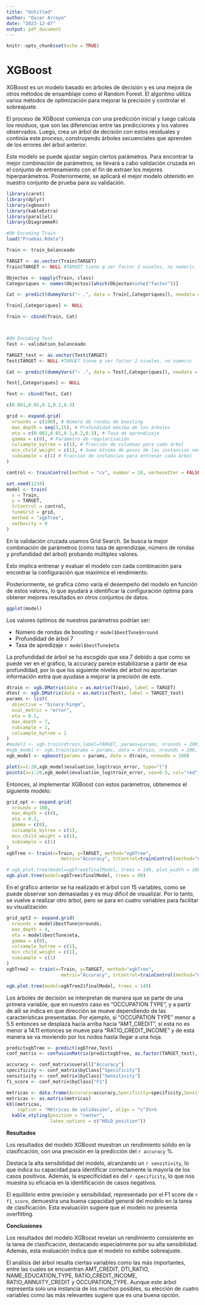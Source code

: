 ---
title: "Untitled"
author: "Oscar Arroyo"
date: "2023-12-07"
output: pdf_document
---

```{r setup, include=FALSE}
knitr::opts_chunk$set(echo = TRUE)
```

# XGBoost

XGBoost es un modelo basado en árboles de decisión y es una mejora de otros métodos de ensamblaje como el Random Forest. El algoritmo utiliza varios métodos de optimización para mejorar la precisión y controlar el sobreajuste.

El proceso de XGBoost comienza con una predicción inicial y luego calcula los residuos, que son las diferencias entre las predicciones y los valores observados. Luego, crea un árbol de decisión con estos residuales y continúa este proceso, construyendo árboles secuenciales que aprenden de los errores del árbol anterior.

Este modelo se puede ajustar según ciertos parámetros. Para encontrar la mejor combinación de parámetros, se llevará a cabo validación cruzada en el conjunto de entrenamiento con el fin de extraer los mejores hiperparámetros. Posteriormente, se aplicará el mejor modelo obtenido en nuestro conjunto de prueba para su validación.

```{r, include=FALSE, warning=FALSE}
library(caret)
library(dplyr)
library(xgboost)
library(kableExtra)
library(parallel)
library(DiagrammeR)
```


```{r, include=FALSE,include=FALSE}
#OH Encoding Train
load("Pruebas.Rdata")

Train <- train_balanceado

TARGET <- as.vector(Train$TARGET)
Train$TARGET <- NULL #TARGET tiene q ser factor 2 niveles, no numeric

Objectos <- sapply(Train, class)
Categoriques <- names(Objectos)[which(Objectos%in%c("factor"))]

Cat <- predict(dummyVars("~ .", data = Train[,Categoriques]), newdata = Train[,Categoriques])

Train[,Categoriques] <- NULL

Train <- cbind(Train, Cat)



#OH Encoding Test
Test <- validation_balanceado

TARGET_test <- as.vector(Test$TARGET)
Test$TARGET <- NULL #TARGET tiene q ser factor 2 niveles, no numeric

Cat <- predict(dummyVars("~ .", data = Test[,Categoriques]), newdata = Test[,Categoriques])

Test[,Categoriques] <- NULL

Test <- cbind(Test, Cat)

c(0.001,0.01,0.1,0.2,0.3)
```

```{r, include=FALSE}
grid <- expand.grid(
  nrounds = c(100), # Número de rondas de boosting
  max_depth = seq(3,15), # Profundidad máxima de los árboles
  eta = c(0.001,0.01,0.1,0.2,0.3), # Tasa de aprendizaje
  gamma = c(0), # Parámetro de regularización
  colsample_bytree = c(1), # Fracción de columnas para cada árbol
  min_child_weight = c(1), # Suma mínima de pesos de las instancias necesarias en un hijo
  subsample = c(1) # Fracción de instancias para entrenar cada árbol
)

control <- trainControl(method = "cv", number = 10, verboseIter = FALSE, allowParallel = TRUE)
```

```{r, include=FALSE}
set.seed(1234)
model <- train(
  x = Train, 
  y = TARGET,
  trControl = control,
  tuneGrid = grid,
  method = "xgbTree",
  verbosity = 0
)
```

En la validación cruzada usamos Grid Search. Se busca la mejor combinación de parámetros (como tasa de aprendizaje, número de rondas y profundidad del árbol) probando múltiples valores. 

Esto implica entrenar y evaluar el modelo con cada combinación para encontrar la configuración que maximice el rendimiento. 

Posteriormente, se grafica cómo varía el desempeño del modelo en función de estos valores, lo que ayudará a identificar la configuración óptima para obtener mejores resultados en otros conjuntos de datos.

```{r, echo=FALSE}
ggplot(model)
```
Los valores óptimos de nuestros parámetros podrían ser:

- Número de rondas de boosting `r model$bestTune$nround`
- Profundidad de árbol 7
- Tasa de apredizaje `r model$bestTune$eta `

La profundidad de árbol se ha escogido que sea 7 debido a que como se puede ver en el gráfico, la accuracy parece estabilizarse a partir de esa profundidad, por lo que los siguiente niveles del árbol no aportarian información extra que ayudase a mejorar la precisión de este.

```{r}
dtrain <- xgb.DMatrix(data = as.matrix(Train), label = TARGET)
dtest <- xgb.DMatrix(data = as.matrix(Test), label = TARGET_test)
params <- list(
  objective = "binary:hinge",
  eval_metric = "error",
  eta = 0.1,
  max_depth = 7,
  subsample = 1,
  colsample_bytree = 1
)
#model1 <- xgb.train(dtrain,label=TARGET, params=params, nrounds = 200)
#xgb_model <- xgb.train(params = params, data = dtrain, nrounds = 200, watchlist = list(train = dtrain, test = dtest))
xgb_model <- xgboost(params = params, data = dtrain, nrounds = 100)

plot(x=1:20,xgb_model$evaluation_log$train_error, type="l")
points(x=1:20,xgb_model$evaluation_log$train_error, cex=0.5, col="red",pch=19)
```


Entonces, al implementar XGBoost con estos parámetros, obtenemos el siguiente modelo:

```{r}
grid_opt <- expand.grid(
  nrounds = 100, 
  max_depth = c(4), 
  eta = 0.1, 
  gamma = c(0), 
  colsample_bytree = c(1), 
  min_child_weight = c(1), 
  subsample = c(1) 
)
xgbTree <- train(x=Train, y=TARGET, method="xgbTree",
                    metric="Accuracy", trControl=trainControl(method="none"),tuneGrid=grid_opt)

# xgb.plot.tree(model=xgbTree$finalModel, trees = 149, plot_width = 1000, plot_height = 1000)
xgb.plot.tree(model=xgbTree$finalModel, trees = 99)
```
En el gráfico anterior se ha realizado el árbol con 15 variables, como se puede observar son demasiadas y es muy difícil de visualizar. Por lo tanto, se vuelve a realizar otro árbol, pero se para en cuatro variables para facilitar su visualización:

```{r}
grid_opt2 <- expand.grid(
  nrounds = model$bestTune$nrounds, 
  max_depth = 4, 
  eta = model$bestTune$eta, 
  gamma = c(0), 
  colsample_bytree = c(1), 
  min_child_weight = c(1), 
  subsample = c(1) 
)
xgbTree2 <- train(x=Train, y=TARGET, method="xgbTree",
                    metric="Accuracy", trControl=trainControl(method="none"),tuneGrid=grid_opt2)

xgb.plot.tree(model=xgbTree2$finalModel, trees = 149)
```
Los árboles de decisión se interpretan de manera que se parte de una primera variable, que en nuestro caso es "OCCUPATION TYPE", y a partir de allí se indica en que dirección se mueve dependiendo de las características presentadas. Por ejemplo, sí "OCCUPATION TYPE" menor a 5.5 entonces se desplaza hacia arriba hacia "AMT_CREDIT", sí esta no es menor a 14.11 entonces se mueve para "RATIO_CREDIT_INCOME" y de esta manera se va moviendo por los nodos hasta llegar a una hoja.


```{r}
predictxgbTree <- predict(xgbTree,Test)
conf_matrix <- confusionMatrix(predictxgbTree, as.factor(TARGET_test), positive="1")
```

```{r}
accuracy <- conf_matrix$overall["Accuracy"]
specificity <- conf_matrix$byClass["Specificity"]
sensitivity <- conf_matrix$byClass["Sensitivity"]
f1_score <- conf_matrix$byClass["F1"]

metricas <- data.frame(Accuracy=accuracy,Specificity=specificity,Sensitivity=sensitivity,F1=f1_score)
metricas <- as.matrix(metricas)
kbl(metricas, 
    caption = "Métricas de validación", align = "c")%>% 
  kable_styling(position = "center", 
                latex_options = c("HOLD_position"))
```

**Resultados**

Los resultados del modelo XGBoost muestran un rendimiento sólido en la clasificación, con una precisión  en la predicción del `r accuracy` %.

Destaca la alta sensibilidad del modelo, alcanzando un `r sensitivity`, lo que indica su capacidad para identificar correctamente la mayoría de los casos positivos. Además, la especificidad es del `r specificity`, lo que nos muestra su eficacia en la identificación de casos negativos. 

El equilibrio entre precisión y sensibilidad, representado por el F1 score de `r f1_score`, demuestra una buena capacidad general del modelo en la tarea de clasificación. Esta evaluación sugiere que el modelo no presenta overfitting.

**Conclusiones**

Los resultados del modelo XGBoost revelan un rendimiento consistente en la tarea de clasificación, destacando especialmente por su alta sensibilidad. Además, esta evaluación indica que el modelo no exhibe sobreajuste.

El análisis del árbol resalta ciertas variables como las más importantes, entre las cuales se encuentran AMT_CREDIT, DTI_RATIO, NAME_EDUCATION_TYPE, RATIO_CREDIT_INCOME, RATIO_ANNUITY_CREDIT y OCCUPATION_TYPE. Aunque este árbol representa solo una instancia de los muchos posibles, su elección de cuatro variables como las más relevantes sugiere que es una buena opción.


